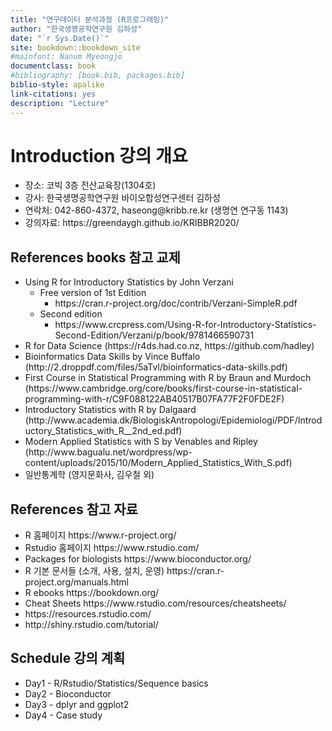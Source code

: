 ```yaml
--- 
title: "연구데이터 분석과정 (R프로그래밍)"
author: "한국생명공학연구원 김하성"
date: "`r Sys.Date()`"
site: bookdown::bookdown_site
#mainfont: Nanum Myeongjo
documentclass: book
#bibliography: [book.bib, packages.bib]
biblio-style: apalike
link-citations: yes
description: "Lecture"
---
```




# Introduction 강의 개요 
- 장소: 코빅 3층 전산교육장(1304호)
- 강사: 한국생명공학연구원 바이오합성연구센터 김하성
- 연락처: 042-860-4372, haseong@kribb.re.kr (생명연 연구동 1143)
- 강의자료: https://greendaygh.github.io/KRIBBR2020/

## References books 참고 교제 
- Using R for Introductory Statistics by John Verzani
  - Free version of 1st Edition 
    - https://cran.r-project.org/doc/contrib/Verzani-SimpleR.pdf
  - Second edition
    - https://www.crcpress.com/Using-R-for-Introductory-Statistics-Second-Edition/Verzani/p/book/9781466590731
- R for Data Science (https://r4ds.had.co.nz, https://github.com/hadley)
- Bioinformatics Data Skills by Vince Buffalo (http://2.droppdf.com/files/5aTvl/bioinformatics-data-skills.pdf)
- First Course in Statistical Programming with R by Braun and
Murdoch (https://www.cambridge.org/core/books/first-course-in-statistical-programming-with-r/C9F088122AB40517B07FA77F2F0FDE2F)
- Introductory Statistics with R by Dalgaard (http://www.academia.dk/BiologiskAntropologi/Epidemiologi/PDF/Introductory_Statistics_with_R__2nd_ed.pdf)
- Modern Applied Statistics with S by Venables and Ripley (http://www.bagualu.net/wordpress/wp-content/uploads/2015/10/Modern_Applied_Statistics_With_S.pdf)
- 일반통계학 (영지문화사, 김우철 외)

## References 참고 자료
- R 홈페이지 https://www.r-project.org/
- Rstudio 홈페이지 https://www.rstudio.com/
- Packages for biologists https://www.bioconductor.org/
- R 기본 문서들 (소개, 사용, 설치, 운영) https://cran.r-project.org/manuals.html 
- R ebooks https://bookdown.org/
- Cheat Sheets https://www.rstudio.com/resources/cheatsheets/ 
- https://resources.rstudio.com/
- http://shiny.rstudio.com/tutorial/

## Schedule 강의 계획

- Day1 - R/Rstudio/Statistics/Sequence basics
- Day2 - Bioconductor 
- Day3 - dplyr and ggplot2
- Day4 - Case study
